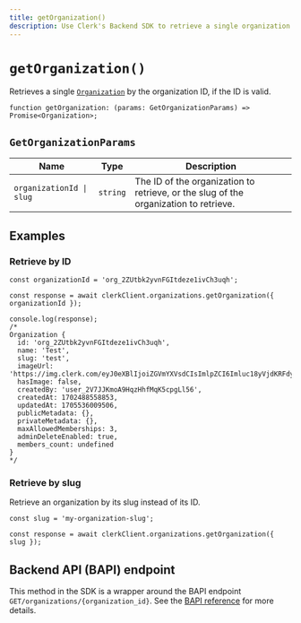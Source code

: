 ```yaml
---
title: getOrganization()
description: Use Clerk's Backend SDK to retrieve a single organization.
---
```


# `getOrganization()`

Retrieves a single [`Organization`](/docs/references/javascript/organization/organization) by the organization ID, if the ID is valid.

```tsx
function getOrganization: (params: GetOrganizationParams) => Promise<Organization>;
```

## `GetOrganizationParams`

| Name | Type | Description |
| --- | --- | --- |
| `organizationId \| slug` | `string` | The ID of the organization to retrieve, or the slug of the organization to retrieve. |

## Examples

### Retrieve by ID

```tsx
const organizationId = 'org_2ZUtbk2yvnFGItdeze1ivCh3uqh';

const response = await clerkClient.organizations.getOrganization({ organizationId });

console.log(response);
/*
Organization {
  id: 'org_2ZUtbk2yvnFGItdeze1ivCh3uqh',
  name: 'Test',
  slug: 'test',
  imageUrl: 'https://img.clerk.com/eyJ0eXBlIjoiZGVmYXVsdCIsImlpZCI6Imluc18yVjdKRFdyclJwRmZFZTlqQUM2dWpSMG8xSlQiLCJyaWQiOiJvcmdfMlpVdGJrMnl2bkZHSXRkZXplMWl2Q2gzdXFoIiwiaW5pdGlhbHMiOiJUIn0',
  hasImage: false,
  createdBy: 'user_2V7JJKmoA9HqzHhfMqK5cpgLl56',
  createdAt: 1702488558853,
  updatedAt: 1705536009506,
  publicMetadata: {},
  privateMetadata: {},
  maxAllowedMemberships: 3,
  adminDeleteEnabled: true,
  members_count: undefined
}
*/
```

### Retrieve by slug

Retrieve an organization by its slug instead of its ID.

```tsx
const slug = 'my-organization-slug';

const response = await clerkClient.organizations.getOrganization({ slug });
```

## Backend API (BAPI) endpoint

This method in the SDK is a wrapper around the BAPI endpoint `GET/organizations/{organization_id}`. See the [BAPI reference](https://clerk.com/docs/reference/backend-api/tag/Organizations#operation/GetOrganization) for more details.

